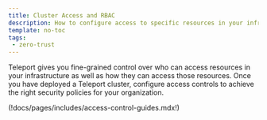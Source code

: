 ```yaml
---
title: Cluster Access and RBAC
description: How to configure access to specific resources in your infrastructure or your Teleport cluster as a whole.
template: no-toc
tags:
 - zero-trust
---
```


Teleport gives you fine-grained control over who can access resources in your
infrastructure as well as how they can access those resources. Once you have
deployed a Teleport cluster, configure access controls to achieve the right
security policies for your organization.

(!docs/pages/includes/access-control-guides.mdx!)
